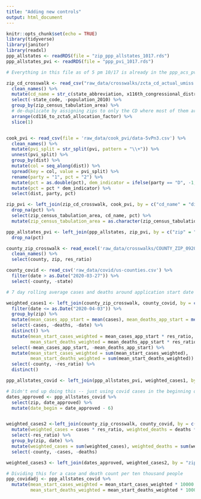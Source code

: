 ```yaml
---
title: "Adding new controls"
output: html_document
---
```


```r
knitr::opts_chunk$set(echo = TRUE)
library(tidyverse)
library(janitor)
library(readxl)
ppp_allstates <- readRDS(file = "zip_ppp_allstates_1017.rds")
ppp_allstates_pvi <- readRDS(file = "ppp_pvi_1017.rds")

# Everything in this file as of 5 pm 10/17 is already in the ppp_acs_pvi_covid rds file
```

```r
zip_cd_crosswalk <- read_csv("raw_data/crosswalks/zcta_cd_actual_umiss.csv", skip = 1) %>%
  clean_names() %>%
  mutate(cd_name = str_c(state_abbreviation, x116th_congressional_district, sep = "-")) %>%
  select(-state_code, -population_2010) %>%
  group_by(zip_census_tabulation_area) %>%
  # de-duplicate by assigning zips to only the CD where most of them are in
  arrange(cd116_to_zcta5_allocation_factor) %>%
  slice(1)
```


```r

```


```r
cook_pvi <- read_csv(file = 'raw_data/cook_pvi/data-5vPn3.csv') %>%
  clean_names() %>%
  mutate(pvi_split = str_split(pvi, pattern = "\\+")) %>%
  unnest(pvi_split) %>%
  group_by(dist) %>%
  mutate(col = seq_along(dist)) %>%
  spread(key = col, value = pvi_split) %>%
  rename(party = "1", pct = "2") %>%
  mutate(pct = as.double(pct), dem_indicator = ifelse(party == "D", -1, 1)) %>%
  mutate(pct = pct * dem_indicator) %>%
  select(dist, party, pct)
```


```r
zip_pvi <- left_join(zip_cd_crosswalk, cook_pvi, by = c("cd_name" = "dist")) %>%
  drop_na(pct) %>%
  select(zip_census_tabulation_area, cd_name, pct) %>%
  mutate(zip_census_tabulation_area = as.character(zip_census_tabulation_area))
```


```r
ppp_allstates_pvi <- left_join(ppp_allstates, zip_pvi, by = c("zip" = "zip_census_tabulation_area")) %>%
  drop_na(pct)
```


```r
county_zip_crosswalk <- read_excel('raw_data/crosswalks/COUNTY_ZIP_092020.xlsx') %>%
  clean_names() %>%
  select(county, zip, res_ratio)

county_covid <- read_csv('raw_data/covid/us-counties.csv') %>%
  filter(date > as.Date("2020-03-27")) %>%
  select(-county, -state)
```


```r
# 7 day rolling average cases and deaths around application start date 

weighted_cases1 <- left_join(county_zip_crosswalk, county_covid, by = c("county" = "fips")) %>%
  filter(date <= as.Date("2020-04-03")) %>%
  group_by(zip) %>%
  mutate(mean_cases_app_start = mean(cases), mean_deaths_app_start = mean(deaths)) %>%
  select(-cases, -deaths, -date) %>%
  distinct() %>%
  mutate(mean_start_cases_weighted = mean_cases_app_start * res_ratio,
         mean_start_deaths_weighted = mean_deaths_app_start * res_ratio) %>%
  select(-mean_cases_app_start, -mean_deaths_app_start) %>%
  mutate(mean_start_cases_weighted = sum(mean_start_cases_weighted),
         mean_start_deaths_weighted = sum(mean_start_deaths_weighted)) %>%
  select(-county, -res_ratio) %>%
  distinct()

```


```r
ppp_allstates_covid <- left_join(ppp_allstates_pvi, weighted_cases1, by = "zip")
```


```r
# Didn't end up doing this -- just using covid cases in the beginning of April -- this is wayyy too computationally intensive
dates_approved <- ppp_allstates_covid %>%
  select(zip, date_approved) %>%
  mutate(date_begin = date_approved - 6)


weighted_cases2 <-left_join(county_zip_crosswalk, county_covid, by = c("county" = "fips")) %>%
  mutate(weighted_cases = cases * res_ratio, weighted_deaths = deaths * res_ratio) %>%
  select(-res_ratio) %>%
  group_by(zip, date) %>%
  mutate(weighted_cases = sum(weighted_cases), weighted_deaths = sum(weighted_deaths)) %>% 
  select(-county, -cases, -deaths)

weighted_cases3 <- left_join(dates_approved, weighted_cases2, by = "zip")
```


```r
# Dividing this for a case and death count per ten thousand people
ppp_covidadj <- ppp_allstates_covid %>%
  mutate(mean_start_cases_weighted = mean_start_cases_weighted * 10000 / estimate_total,
         mean_start_deaths_weighted = mean_start_deaths_weighted * 10000 / estimate_total)
```


